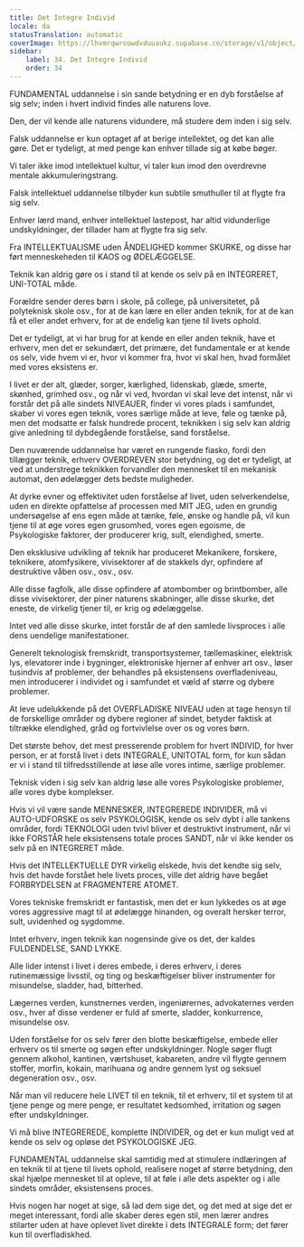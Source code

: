 ```yaml
---
title: Det Integre Individ
locale: da
statusTranslation: automatic
coverImage: https://lhvmrqwrcowdvduuaukz.supabase.co/storage/v1/object/public/strapi-uploads/small_cover-educacion-fundamental.webp-2d51a7828a2b1309555be27f7e2a61a0.webp
sidebar:
    label: 34. Det Integre Individ
    order: 34
---
```

FUNDAMENTAL uddannelse i sin sande betydning er en dyb forståelse af sig selv; inden i hvert individ findes alle naturens love.

Den, der vil kende alle naturens vidundere, må studere dem inden i sig selv.

Falsk uddannelse er kun optaget af at berige intellektet, og det kan alle gøre. Det er tydeligt, at med penge kan enhver tillade sig at købe bøger.

Vi taler ikke imod intellektuel kultur, vi taler kun imod den overdrevne mentale akkumuleringstrang.

Falsk intellektuel uddannelse tilbyder kun subtile smuthuller til at flygte fra sig selv.

Enhver lærd mand, enhver intellektuel lastepost, har altid vidunderlige undskyldninger, der tillader ham at flygte fra sig selv.

Fra INTELLEKTUALISME uden ÅNDELIGHED kommer SKURKE, og disse har ført menneskeheden til KAOS og ØDELÆGGELSE.

Teknik kan aldrig gøre os i stand til at kende os selv på en INTEGRERET, UNI-TOTAL måde.

Forældre sender deres børn i skole, på college, på universitetet, på polyteknisk skole osv., for at de kan lære en eller anden teknik, for at de kan få et eller andet erhverv, for at de endelig kan tjene til livets ophold.

Det er tydeligt, at vi har brug for at kende en eller anden teknik, have et erhverv, men det er sekundært, det primære, det fundamentale er at kende os selv, vide hvem vi er, hvor vi kommer fra, hvor vi skal hen, hvad formålet med vores eksistens er.

I livet er der alt, glæder, sorger, kærlighed, lidenskab, glæde, smerte, skønhed, grimhed osv., og når vi ved, hvordan vi skal leve det intenst, når vi forstår det på alle sindets NIVEAUER, finder vi vores plads i samfundet, skaber vi vores egen teknik, vores særlige måde at leve, føle og tænke på, men det modsatte er falsk hundrede procent, teknikken i sig selv kan aldrig give anledning til dybdegående forståelse, sand forståelse.

Den nuværende uddannelse har været en rungende fiasko, fordi den tillægger teknik, erhverv OVERDREVEN stor betydning, og det er tydeligt, at ved at understrege teknikken forvandler den mennesket til en mekanisk automat, den ødelægger dets bedste muligheder.

At dyrke evner og effektivitet uden forståelse af livet, uden selverkendelse, uden en direkte opfattelse af processen med MIT JEG, uden en grundig undersøgelse af ens egen måde at tænke, føle, ønske og handle på, vil kun tjene til at øge vores egen grusomhed, vores egen egoisme, de Psykologiske faktorer, der producerer krig, sult, elendighed, smerte.

Den eksklusive udvikling af teknik har produceret Mekanikere, forskere, teknikere, atomfysikere, vivisektorer af de stakkels dyr, opfindere af destruktive våben osv., osv., osv.

Alle disse fagfolk, alle disse opfindere af atombomber og brintbomber, alle disse vivisektorer, der piner naturens skabninger, alle disse skurke, det eneste, de virkelig tjener til, er krig og ødelæggelse.

Intet ved alle disse skurke, intet forstår de af den samlede livsproces i alle dens uendelige manifestationer.

Generelt teknologisk fremskridt, transportsystemer, tællemaskiner, elektrisk lys, elevatorer inde i bygninger, elektroniske hjerner af enhver art osv., løser tusindvis af problemer, der behandles på eksistensens overfladeniveau, men introducerer i individet og i samfundet et væld af større og dybere problemer.

At leve udelukkende på det OVERFLADISKE NIVEAU uden at tage hensyn til de forskellige områder og dybere regioner af sindet, betyder faktisk at tiltrække elendighed, gråd og fortvivlelse over os og vores børn.

Det største behov, det mest presserende problem for hvert INDIVID, for hver person, er at forstå livet i dets INTEGRALE, UNITOTAL form, for kun sådan er vi i stand til tilfredsstillende at løse alle vores intime, særlige problemer.

Teknisk viden i sig selv kan aldrig løse alle vores Psykologiske problemer, alle vores dybe komplekser.

Hvis vi vil være sande MENNESKER, INTEGREREDE INDIVIDER, må vi AUTO-UDFORSKE os selv PSYKOLOGISK, kende os selv dybt i alle tankens områder, fordi TEKNOLOGI uden tvivl bliver et destruktivt instrument, når vi ikke FORSTÅR hele eksistensens totale proces SANDT, når vi ikke kender os selv på en INTEGRERET måde.

Hvis det INTELLEKTUELLE DYR virkelig elskede, hvis det kendte sig selv, hvis det havde forstået hele livets proces, ville det aldrig have begået FORBRYDELSEN at FRAGMENTERE ATOMET.

Vores tekniske fremskridt er fantastisk, men det er kun lykkedes os at øge vores aggressive magt til at ødelægge hinanden, og overalt hersker terror, sult, uvidenhed og sygdomme.

Intet erhverv, ingen teknik kan nogensinde give os det, der kaldes FULDENDELSE, SAND LYKKE.

Alle lider intenst i livet i deres embede, i deres erhverv, i deres rutinemæssige livsstil, og ting og beskæftigelser bliver instrumenter for misundelse, sladder, had, bitterhed.

Lægernes verden, kunstnernes verden, ingeniørernes, advokaternes verden osv., hver af disse verdener er fuld af smerte, sladder, konkurrence, misundelse osv.

Uden forståelse for os selv fører den blotte beskæftigelse, embede eller erhverv os til smerte og søgen efter undskyldninger. Nogle søger flugt gennem alkohol, kantinen, værtshuset, kabareten, andre vil flygte gennem stoffer, morfin, kokain, marihuana og andre gennem lyst og seksuel degeneration osv., osv.

Når man vil reducere hele LIVET til en teknik, til et erhverv, til et system til at tjene penge og mere penge, er resultatet kedsomhed, irritation og søgen efter undskyldninger.

Vi må blive INTEGREREDE, komplette INDIVIDER, og det er kun muligt ved at kende os selv og opløse det PSYKOLOGISKE JEG.

FUNDAMENTAL uddannelse skal samtidig med at stimulere indlæringen af en teknik til at tjene til livets ophold, realisere noget af større betydning, den skal hjælpe mennesket til at opleve, til at føle i alle dets aspekter og i alle sindets områder, eksistensens proces.

Hvis nogen har noget at sige, så lad dem sige det, og det med at sige det er meget interessant, fordi alle skaber deres egen stil, men lærer andres stilarter uden at have oplevet livet direkte i dets INTEGRALE form; det fører kun til overfladiskhed.

